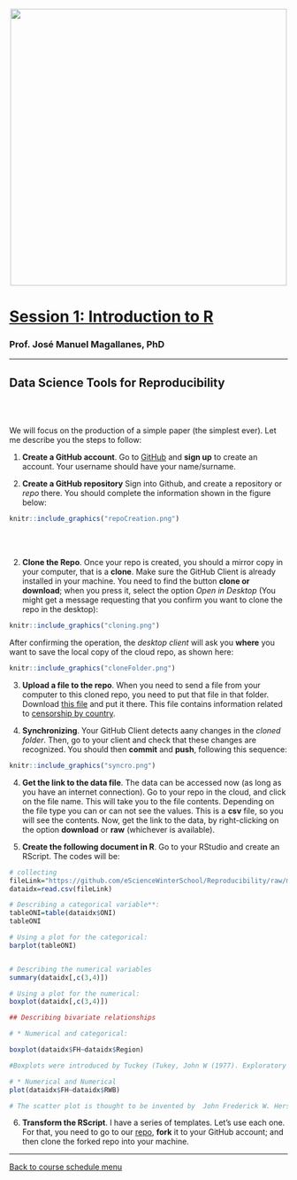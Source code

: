 
<br> 
<center><img src="https://i.imgur.com/hkb7Bq7.png" width="500"></center>

# [Session 1: Introduction to R](https://github.com/eScienceWinterSchool/RRStudioSession)

### Prof. José Manuel Magallanes, PhD 

_____

## Data Science Tools for Reproducibility

<br></br>

We will focus on the production of a simple paper (the simplest ever). Let me describe you the steps to follow:

1. **Create a GitHub account**. Go to [GitHub](https://github.com/) and **sign up** to create an account. Your username should have your name/surname.

2. **Create a GitHub repository** Sign into Github, and create a repository or _repo_ there. You should complete the information shown in the figure below:


```r
knitr::include_graphics("repoCreation.png")
```

<br>
<br>


2. **Clone the Repo**. Once your repo is created, you should a mirror copy in your computer, that is a **clone**. Make sure the GitHub Client is already installed in your machine. You need to find the button **clone or download**; when you press it, select the option _Open in Desktop_ (You might get a message requesting that you confirm you want to clone the repo in the desktop):

```r
knitr::include_graphics("cloning.png")
```

After confirming the operation, the _desktop client_ will ask you **where** you want to save the local copy of the cloud repo, as shown here:

```r
knitr::include_graphics("cloneFolder.png")
```


3. **Upload a file to the repo**. When you need to send a file from your computer to this cloned repo, you need to put that file in that folder. Download [this file](https://app.box.com/s/bijhsk0ci2k06tpbxm8rqjlxh3br2gsk) and put it there. This file contains information related to [censorship by country](https://en.wikipedia.org/wiki/Censorship_by_country). 

4. **Synchronizing**. Your GitHub Client detects aany changes in the _cloned folder_. Then, go to your client and check that these changes are recognized. You should then **commit** and **push**, following this sequence:

```r
knitr::include_graphics("syncro.png")
```


4. **Get the link to the data file**. The data can be accessed now (as long as you have an internet connection). Go to your repo in the cloud, and click on the file name. This will take you to the file contents. Depending on the file type you can or can not see the values. This is a **csv** file, so you will see the contents. Now, get the link to the data, by right-clicking on the option **download** or **raw** (whichever is available).

5. **Create the following document in R**. Go to your RStudio and create an RScript. The codes will be:

    
```r
# collecting
fileLink="https://github.com/eScienceWinterSchool/Reproducibility/raw/master/censoredworld.csv"
dataidx=read.csv(fileLink)

# Describing a categorical variable**:
tableONI=table(dataidx$ONI)
tableONI

# Using a plot for the categorical:
barplot(tableONI)


# Describing the numerical variables
summary(dataidx[,c(3,4)])

# Using a plot for the numerical:
boxplot(dataidx[,c(3,4)])

## Describing bivariate relationships

# * Numerical and categorical:

boxplot(dataidx$FH~dataidx$Region)

#Boxplots were introduced by Tuckey (Tukey, John W (1977). Exploratory Data Analysis. Addison-Wesley.)

# * Numerical and Numerical
plot(dataidx$FH~dataidx$RWB)

# The scatter plot is thought to be invented by  John Frederick W. Herschel according to this link: https://qz.com/1235712/the-origins-of-the-scatter-plot-data-visualizations-greatest-invention/

```


6. **Transform the RScript**. I have a series of templates. Let's use each one. For that, you need to go to our [repo](https://github.com/eScienceWinterSchool/Reproducibility), **fork** it to your GitHub account; and then clone the forked repo into your machine.






_____

[Back to course schedule menu](https://evansdatascience.github.io/VisualAnalytics/)








